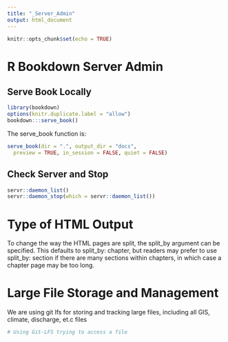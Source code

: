 ```yaml
---
title: "_Server_Admin"
output: html_document
---
```


```r
knitr::opts_chunk$set(echo = TRUE)
```

# R Bookdown Server Admin

## Serve Book Locally

```r
library(bookdown)
options(knitr.duplicate.label = "allow")
bookdown:::serve_book()
```

The serve_book function is:

```r
serve_book(dir = ".", output_dir = "docs",
  preview = TRUE, in_session = FALSE, quiet = FALSE)
```

## Check Server and Stop

```r
servr::daemon_list()
servr::daemon_stop(which = servr::daemon_list())
```

# Type of HTML Output

To change the way the HTML pages are split, the split_by argument can be specified. This defaults to split_by: chapter, but readers may prefer to use split_by: section if there are many sections within chapters, in which case a chapter page may be too long.

# Large File Storage and Management

We are using git lfs for storing and tracking large files, including all GIS, climate, discharge, et.c files

```r
# Using Git-LFS trying to access a file

```
